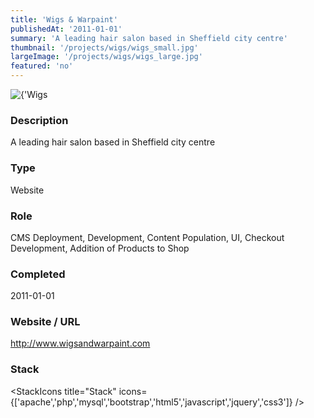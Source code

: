 ```yaml
---
title: 'Wigs & Warpaint'
publishedAt: '2011-01-01'
summary: 'A leading hair salon based in Sheffield city centre'
thumbnail: '/projects/wigs/wigs_small.jpg'
largeImage: '/projects/wigs/wigs_large.jpg'
featured: 'no'
---
```


<div className="relative w-full h-[400px] sm:h-[600px] md:h-[760px] lg:h-[920px]">
  <Image
    alt={'Wigs & Warpaint'}
    src={'/projects/wigs/wigs.jpg'}
    sizes="(max-width: 640px) 100%, 100%"
    fill={true}
    priority
    style={{
      objectFit: 'contain'
    }}
  />
</div>

### Description

A leading hair salon based in Sheffield city centre


### Type

Website

### Role

CMS Deployment, Development, Content Population, UI, Checkout Development, Addition of Products to Shop

### Completed
2011-01-01

### Website / URL
http://www.wigsandwarpaint.com


### Stack

<StackIcons
  title="Stack"
  icons={['apache','php','mysql','bootstrap','html5','javascript','jquery','css3']}
  />
